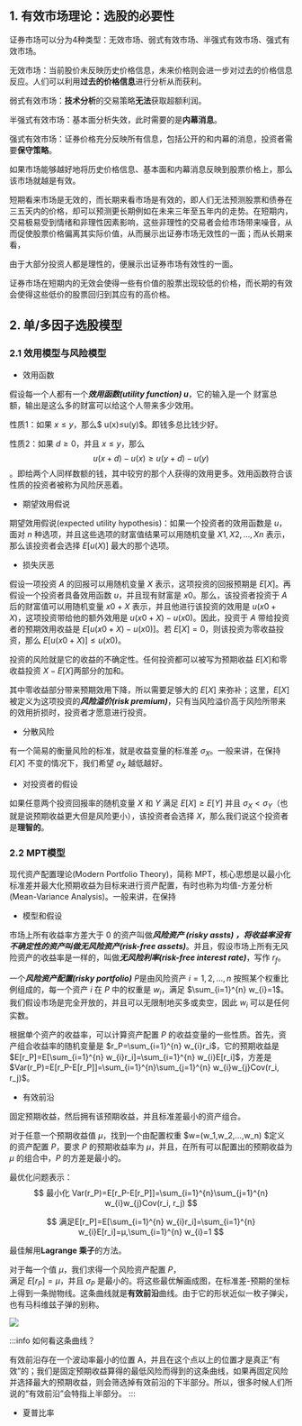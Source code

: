 
<WordCount>

## 1. 有效市场理论：选股的必要性

证券市场可以分为4种类型：无效市场、弱式有效市场、半强式有效市场、强式有效市场。

无效市场：当前股价未反映历史价格信息，未来价格则会进一步对过去的价格信息反应。人们可以利用**过去的价格信息**进行分析从而获利。

弱式有效市场：**技术分析**的交易策略**无法**获取超额利润。

半强式有效市场：基本面分析失效，此时需要的是**内幕消息**。

强式有效市场：证券价格充分反映所有信息，包括公开的和内幕的消息，投资者需要**保守策略**。

如果市场能够越好地将历史价格信息、基本面和内幕消息反映到股票价格上，那么该市场就越是有效。

短期看来市场是无效的，而长期来看市场是有效的，即人们无法预测股票和债券在三五天内的价格，却可以预测更长期例如在未来三年至五年内的走势。在短期内，交易极易受到情绪和非理性因素影响，这些非理性的交易者会给市场带来噪音，从而促使股票价格偏离其实际价值，从而展示出证券市场无效性的一面；而从长期来看，


由于大部分投资人都是理性的，便展示出证券市场有效性的一面。

证券市场在短期内的无效会使得一些有价值的股票出现较低的价格，而长期的有效会使得这些低价的股票回归到其应有的高价格。

## 2. 单/多因子选股模型

### 2.1 效用模型与风险模型

- 效用函数

假设每一个人都有一个***效用函数(utility function)* *$u$***，它的输入是一个  财富总额，输出是这么多的财富可以给这个人带来多少效用。

性质1：如果 $x≤y$，那么$ u(x)≤u(y)$。即钱多总比钱少好。
  
性质2：如果 $d≥0$，并且 $x≤y$，那么$$u(x+d)-u(x) \geq u(y+d)-u(y)$$。即给两个人同样数额的钱，其中较穷的那个人获得的效用更多。效用函数符合该性质的投资者被称为风险厌恶着。

- 期望效用假说

期望效用假说(expected utility hypothesis)：如果一个投资者的效用函数是 $u$，面对 $n$ 种选项，并且这些选项的财富值结果可以用随机变量 $X1, X2, ..., Xn$ 表示，那么该投资者会选择 $E[u(X)]$ 最大的那个选项。

- 损失厌恶

假设一项投资 $A$ 的回报可以用随机变量 $X$ 表示，这项投资的回报预期是 $E[X]$。再假设一个投资者具备效用函数 $u$，并且现有财富是 $x0$。那么，该投资者投资于 $A$ 后的财富值可以用随机变量 $x0+X$ 表示，并且他进行该投资的效用是 $u(x0+X)$，这项投资带给他的额外效用是 $u(x0+X)−u(x0)$。因此，投资于 $A$ 带给投资者的预期效用收益是 $E[u(x0+X)−u(x0)]$。若 $E[X]=0$，则该投资为零收益投资，那么 $E[u(x0+X)]≤u(x0)$。

投资的风险就是它的收益的不确定性。任何投资都可以被写为预期收益 $E[X]$和零收益投资 $X−E[X]$两部分的加和。  

其中零收益部分带来预期效用下降，所以需要足够大的 $E[X]$ 来弥补；这里，$E[X]$ 被定义为这项投资的***风险溢价(risk premium)***，只有当风险溢价高于风险所带来的效用折损时，投资者才愿意进行投资。

- 分散风险

有一个简易的衡量风险的标准，就是收益变量的标准差 $σ_X$。一般来讲，在保持 $E[X]$ 不变的情况下，我们希望  $σ_X$ 越低越好。

- 对投资者的假设

如果任意两个投资回报率的随机变量 $X$ 和 $Y$ 满足 $E[X]≥E[Y]$ 并且 $σ_X<σ_Y$（也就是说预期收益更大但是风险更小），该投资者会选择 $X$，那么我们说这个投资者是**理智的**。 

### 2.2  MPT模型

现代资产配置理论(Modern Portfolio Theory)，简称 MPT，核心思想是以最小化标准差并最大化预期收益为目标来进行资产配置，有时也称为均值-方差分析(Mean-Variance Analysis)。一般来讲，在保持

- 模型和假设

市场上所有收益率方差大于 0 的资产叫做***风险资产 (risky assts) ***，将收益率没有不确定性的资产叫做***无风险资产(risk-free assets)***。并且，假设市场上所有无风险资产的收益率是一样的，叫做***无风险利率(risk-free interest rate)***，写作 $r_f$。

一个***风险资产配置(risky portfolio)*** $P$是由风险资产 $i=1,2,…,n$ 按照某个权重比例组成的，每一个资产 $i$ 在 $P$ 中的权重是 $w_i$，满足 $\sum_{i=1}^{n} w_{i}=1$。我们假设市场是完全开放的，并且可以无限制地买多或卖空，因此 $w_i$ 可以是任何实数。

根据单个资产的收益率，可以计算资产配置 $P$ 的收益变量的一些性质。首先，资产组合收益率的随机变量是 $r_P=\sum_{i=1}^{n} w_{i}r_i$，它的预期收益是 $E[r_P]=E[\sum_{i=1}^{n} w_{i}r_i]=\sum_{i=1}^{n} w_{i}E[r_i]$，方差是 $Var(r_P)=E[r_P-E[r_P]]=\sum_{i=1}^{n}\sum_{j=1}^{n} w_{i}w_{j}Cov(r_i, r_j)$。

- 有效前沿

固定预期收益，然后拥有该预期收益，并且标准差最小的资产组合。

对于任意一个预期收益值 $μ$，找到一个由配置权重 $w=(w_1,w_2,…,w_n) $定义的资产配置 $P$，要求 $P$ 的预期收益率为 $μ$，并且，在所有可以配置出的预期收益为 $μ$ 的组合中，$P$ 的方差是最小的。

最优化问题表示：
$$
最小化 Var(r_P)=E[r_P-E[r_P]]=\sum_{i=1}^{n}\sum_{j=1}^{n} w_{i}w_{j}Cov(r_i, r_j) 
$$

$$
满足E[r_P]=E[\sum_{i=1}^{n} w_{i}r_i]=\sum_{i=1}^{n} w_{i}E[r_i]=μ,\sum_{i=1}^{n} w_{i}=1
$$

最佳解用**Lagrange 乘子**的方法。

对于每一个值 $μ$，我们求得一个风险资产配置 $P$，  
满足 $E[r_P]=μ$，并且 $σ_P$ 是最小的。将这些最优解画成图，在标准差-预期的坐标上得到一条抛物线。这条曲线就是**有效前沿**曲线。由于它的形状近似一枚子弹尖，也有马科维兹子弹的别称。

![](https://github.com/user-attachments/assets/269a502f-6f79-4db5-8ae1-e76790c8f5f2)

:::info
如何看这条曲线？

有效前沿存在一个波动率最小的位置 A，并且在这个点以上的位置才是真正“有效”的；我们是固定预期收益算得的最低风险而得到的这条曲线，如果再固定风险并选择最大的预期收益，则会筛选掉有效前沿的下半部分。所以，很多时候人们所说的“有效前沿”会特指上半部分。
:::

- 夏普比率
</WordCount>

